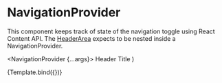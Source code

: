 
<Meta
  title="Components/Navigation/NavigationProvider"
  component={NavigationProvider}
/>

# NavigationProvider

This component keeps track of state of the navigation toggle using React Content API.
The [HeaderArea](/docs/components-header-headerarea--default-story) expects to be nested inside a NavigationProvider.

  <NavigationProvider {...args}>
    <HeaderArea>
      <HeaderTitle>Header Title</HeaderTitle>
    </HeaderArea>
  </NavigationProvider>
)

<Canvas>
  <Story name="Default">{Template.bind({})}</Story>
</Canvas>
